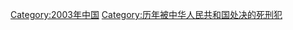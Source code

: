 {{Catmore|2003年被中华人民共和国处决的死刑犯列表}}

[[Category:2003年中国|Category:2003年中国]]
[[Category:历年被中华人民共和国处决的死刑犯|Category:历年被中华人民共和国处决的死刑犯]]